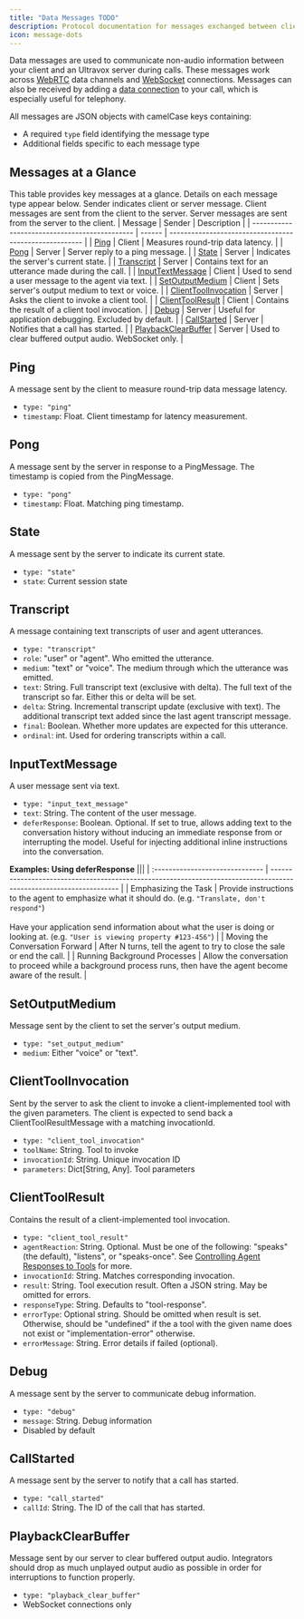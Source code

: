 ```yaml
---
title: "Data Messages TODO"
description: Protocol documentation for messages exchanged between client and server during Ultravox calls.
icon: message-dots
---
```


Data messages are used to communicate non-audio information between your client and an Ultravox server during calls.
These messages work across [WebRTC](/apps/webrtc) data channels and [WebSocket](/guides/websockets) connections.
Messages can also be received by adding a [data connection](/api-reference/calls/calls-post#body-data-connection) to your call, which is especially useful for telephony.

All messages are JSON objects with camelCase keys containing:
- A required `type` field identifying the message type
- Additional fields specific to each message type

## Messages at a Glance
This table provides key messages at a glance. Details on each message type appear below. Sender indicates client or server message. Client messages are sent from the client to the server. Server messages are sent from the server to the client.
| Message | Sender | Description |
| --------------------------------------------- | ------ | ------------------------------------------------------ |
| [Ping](#ping)                                 | Client | Measures round-trip data latency.                      |
| [Pong](#pong)                                 | Server | Server reply to a ping message.                        |
| [State](#state)                               | Server | Indicates the server's current state.                  |
| [Transcript](#transcript)                     | Server | Contains text for an utterance made during the call.   |
| [InputTextMessage](#inputtextmessage)         | Client | Used to send a user message to the agent via text.     |
| [SetOutputMedium](#setoutputmedium)           | Client | Sets server's output medium to text or voice.          |
| [ClientToolInvocation](#clienttoolinvocation) | Server | Asks the client to invoke a client tool.               |
| [ClientToolResult](#clienttoolresult)         | Client | Contains the result of a client tool invocation.       |
| [Debug](#debug)                               | Server | Useful for application debugging. Excluded by default. |
| [CallStarted](#callstarted)                   | Server | Notifies that a call has started.                      |
| [PlaybackClearBuffer](#playbackclearbuffer)   | Server | Used to clear buffered output audio. WebSocket only.   |


## Ping
A message sent by the client to measure round-trip data message latency.
- `type: "ping"`
- `timestamp`: Float. Client timestamp for latency measurement.

## Pong
A message sent by the server in response to a PingMessage. The timestamp is copied from the PingMessage.
- `type: "pong"`
- `timestamp`: Float. Matching ping timestamp.

## State
A message sent by the server to indicate its current state.
- `type: "state"`
- `state`: Current session state

## Transcript
A message containing text transcripts of user and agent utterances.
- `type: "transcript"`
- `role`: "user" or "agent". Who emitted the utterance.
- `medium`: "text" or "voice". The medium through which the utterance was emitted.
- `text`: String. Full transcript text (exclusive with delta). The full text of the transcript so far. Either this or delta will be set.
- `delta`: String. Incremental transcript update (exclusive with text). The additional transcript text added since the last agent transcript message.
- `final`: Boolean. Whether more updates are expected for this utterance.
- `ordinal`: int. Used for ordering transcripts within a call.

## InputTextMessage
A user message sent via text.
- `type: "input_text_message"`
- `text`: String. The content of the user message.
- `deferResponse`: Boolean. Optional. If set to true, allows adding text to the conversation history without inducing an immediate response from or interrupting the model. Useful for injecting additional inline instructions into the conversation.

**Examples: Using deferResponse**
|||
| :------------------------------ | ------------------------------------------------------------------------------------------------------------------ |
| Emphasizing the Task            | Provide instructions to the agent to emphasize what it should do. (e.g. `"Translate, don't respond"`)<br /><br />Have your application send information about what the user is doing or looking at. (e.g. `"User is viewing property #123-456"`)           |
| Moving the Conversation Forward | After N turns, tell the agent to try to close the sale or end the call.                                            |
| Running Background Processes    | Allow the conversation to proceed while a background process runs, then have the agent become aware of the result. |

## SetOutputMedium
Message sent by the client to set the server's output medium.
- `type: "set_output_medium"`
- `medium`: Either "voice" or "text".

## ClientToolInvocation
Sent by the server to ask the client to invoke a client-implemented tool with the given parameters. The client is expected to send back a ClientToolResultMessage with a matching invocationId.
- `type: "client_tool_invocation"`
- `toolName`: String. Tool to invoke
- `invocationId`: String. Unique invocation ID
- `parameters`: Dict[String, Any]. Tool parameters

## ClientToolResult
Contains the result of a client-implemented tool invocation.
- `type: "client_tool_result"`
- `agentReaction`: String. Optional. Must be one of the following: "speaks" (the default), "listens", or "speaks-once". See [Controlling Agent Responses to Tools](/essentials/tools#controlling-agent-responses-to-tools) for more.
- `invocationId`: String. Matches corresponding invocation.
- `result`: String. Tool execution result. Often a JSON string. May be omitted for errors.
- `responseType`: String. Defaults to "tool-response".
- `errorType`: Optional string. Should be omitted when result is set. Otherwise, should be "undefined" if the a tool with the given name does not exist or "implementation-error" otherwise.
- `errorMessage`: String. Error details if failed (optional).

## Debug
A message sent by the server to communicate debug information.
- `type: "debug"`
- `message`: String. Debug information
- Disabled by default

## CallStarted
A message sent by the server to notify that a call has started.
- `type: "call_started"`
- `callId`: String. The ID of the call that has started.

## PlaybackClearBuffer
Message sent by our server to clear buffered output audio. Integrators should drop as much unplayed output audio as possible in order for interruptions to function properly.
- `type: "playback_clear_buffer"`
- WebSocket connections only
